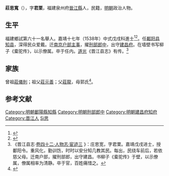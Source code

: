 {{明清人物信息框
| 姓名 = 莊思寬
| 原名 =
| 圖片名稱= 
| 圖片大小 =
| 圖片說明 = 
| 最高職務 =
| 國家 = 大明 
| 爵位 =
| 籍貫 = 福建泉州府晉江縣
| 族裔 = 
| 字號 = 
| 諡號 =
| 出生日期 = 生年不詳
| 出生地點 = <!---福建泉州府晉江縣--->
| 逝世日期 = 卒年不詳 
| 逝世地點 =
| 墓葬 =
| 配偶 = 
| 親屬 = 
| 出身 =
* 嘉靖十七年戊戌科同進士出身
| 經歷 =
| 著作 =  
}}
'''莊思寬'''（{{bd|？||？|catIdx=}}），字'''君栗'''，福建泉州府[[晉江縣|晉江縣]]人，民籍，[[明朝|明朝]]政治人物。

== 生平 ==
福建鄉試第六十一名舉人。嘉靖十七年（1538年）中式戊戌科進士<ref>{{Cite book|title=《皇明贡举考》卷五|author=[[张朝瑞|张朝瑞]]|publisher=《续修四库全书》史部第828册|year=|isbn=|location=|pages=}}</ref><ref>{{Cite book|title=贡举志五种 上|author=鲁小俊，江俊伟著|publisher=武汉大学出版社|year=2009|isbn=978-7-307-07043-1|location=武汉|pages=}}</ref>。任[[鄱阳县|鄱阳县]][[知县|知县]]，深得民众爱戴。迁[[南京|南京]][[户部|户部]][[主事|主事]]，擢[[刑部|刑部]][[郎中|郎中]]，出守[[建昌府|建昌府]]。在墙壁书写柳子《槖驼传》，以示僚属。卒于任内。[[道光|道光]]《晋江县志》有传。<ref>《晋江县志·[http://www.fjsq.gov.cn/ShowText.asp?ToBook=6043&index=49& 卷四十二·人物志·宦迹三] {{Wayback|url=http://www.fjsq.gov.cn/ShowText.asp?ToBook=6043&index=49& |date=20160304103622 }}》：庄思宽，字君栗。嘉靖戊戌进士，授鄱阳令。重风化，勤训饬，时时以安分知几教其民。每出，民绕车前后，若依慈父母。迁南户部，擢刑部郎，出守建昌。书柳子《槖驼传》于壁，以示僚属，僚属相率为清静。卒于官，百姓痛惜之。</ref>

== 家族 ==
曾祖[[莊儀則|莊儀則]]；祖父[[莊元善|莊元善]]；父[[莊龍|莊龍]]，母郭氏<ref>{{Cite book|title=天一阁藏明代科举录选刊 登科录 点校本|author=龚延明主编|publisher=宁波出版社|year=2016|isbn=978-7-5526-2320-8|location=宁波|pages=|quote=《天一閣藏明代科舉錄選刊.登科錄》之《嘉靖十七年戊戌科進士登科錄》}}</ref>。

==参考文献==
{{reflist}}

{{嘉靖十七年戊戌科殿試金榜}}

{{DEFAULTSORT:Zhuang庄}}
[[Category:明朝鄱陽縣知縣|Category:明朝鄱陽縣知縣]]
[[Category:明朝刑部郎中|Category:明朝刑部郎中]]
[[Category:明朝建昌府知府|Category:明朝建昌府知府]]
[[Category:晋江人|Category:晋江人]]
[[Category:莊姓|Si思]]